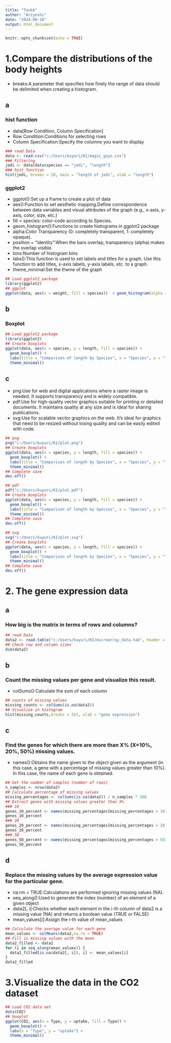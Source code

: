 ---
title: "Task6"
author: "Ariyoshi"
date: "2024-09-18"
output: html_document
---

```{r setup, include=FALSE}
knitr::opts_chunk$set(echo = TRUE)
```
# 1.Compare the distributions of the body heights
- breaks:A parameter that specifies how finely the range of data should be delimited when creating a histogram.

## a
### hist function
- data[Row Condition, Column Specification]
- Row Condition:Conditions for selecting rows
- Column Specification:Specify the columns you want to display
```{R}
### read Data
data <- read.csv("c:/Users/kuyuri/KI/magic_guys.csv")
### Filtering
jedi <- data[data$species == "jedi", "length"]
### hist function
hist(jedi, breaks = 20, main = "length of jedi", xlab = "length")
```

### ggplot2
- ggplot():Set up a frame to create a plot of data
- aes():Function to set aesthetic mapping.Define correspondence between data variables and visual attributes of the graph (e.g., x-axis, y-axis, color, size, etc.)
- fill = species: color-code according to Species.
- geom_histogram():Functions to create histograms in ggplot2 package
- alpha:Color Transparency (0: completely transparent, 1: completely opaque).
- position = "identity":When the bars overlap, transparency (alpha) makes the overlap visible.
- bins:Number of histogram bins
- labs():This function is used to set labels and titles for a graph. Use this function to add titles, x-axis labels, y-axis labels, etc. to a graph.
- theme_minimal:Set the theme of the graph
```{R}
## Load ggplot2 package
library(ggplot2)
## ggplot
ggplot(data, aes(x = weight, fill = species))  + geom_histogram(alpha = 0.5, position = "identity", bins = 20) + theme_minimal() 
```

## b
### Boxplot
```{R}
## Load ggplot2 package
library(ggplot2)
## Create boxplots
ggplot(data, aes(x = species, y = length, fill = species)) +
  geom_boxplot() +
  labs(title = "Comparison of length by Species", x = "Species", y = "length") +
  theme_minimal()
```

## c
- png:Use for web and digital applications where a raster image is needed. It supports transparency and is widely compatible.
- pdf:Use for high-quality vector graphics suitable for printing or detailed documents. It maintains quality at any size and is ideal for sharing publications.
- svg:Use for scalable vector graphics on the web. It’s ideal for graphics that need to be resized without losing quality and can be easily edited with code.
```{R}
## png
png("c:/Users/kuyuri/KI/plot.png")
## Create boxplots
ggplot(data, aes(x = species, y = length, fill = species)) +
  geom_boxplot() +
  labs(title = "Comparison of length by Species", x = "Species", y = "length") +
  theme_minimal()
## Complete save
dev.off()

## pdf
pdf("c:/Users/kuyuri/KI/plot.pdf")
## Create boxplots
ggplot(data, aes(x = species, y = length, fill = species)) +
  geom_boxplot() +
  labs(title = "Comparison of length by Species", x = "Species", y = "length") +
  theme_minimal()
## Complete save
dev.off()

## svg
svg("c:/Users/kuyuri/KI/plot.svg")
## Create boxplots
ggplot(data, aes(x = species, y = length, fill = species)) +
  geom_boxplot() +
  labs(title = "Comparison of length by Species", x = "Species", y = "length") +
  theme_minimal()
## Complete save
dev.off()

```


# 2. The gene expression data
## a
### How big is the matrix in terms of rows and columns?
```{R}
## read Data
data2 <- read.table("c:/Users/kuyuri/KI/microarray_data.tab", header = TRUE, sep = "\t")
## Check row and column sizes
dim(data2)
```

## b
### Count the missing values per gene and visualize this result.
- colSums():Calculate the sum of each column
```{R}
## counts of missing values
missing_counts <- colSums(is.na(data2))
## Visualize in histogram
hist(missing_counts,breaks = 553, xlab = "gene expression")
```

## c
### Find the genes for which there are more than X% (X=10%, 20%, 50%) missing values.
- names():Obtains the name given to the object given as the argument (in this case, a gene with a percentage of missing values greater than 10%). In this case, the name of each gene is obtained.

```{R}
## Get the number of samples (number of rows)
n_samples <- nrow(data2)
## Calculate percentage of missing values
missing_percentages <- colSums(is.na(data2)) / n_samples * 100
## Extract genes with missing values greater than X%
### 10
genes_10_percent <- names(missing_percentages[missing_percentages > 10])
genes_10_percent
### 20
genes_20_percent <- names(missing_percentages[missing_percentages > 20])
genes_20_percent
### 50
genes_50_percent <- names(missing_percentages[missing_percentages > 50])
genes_50_percent 
```

## d
### Replace the missing values by the average expression value for the particular gene.
- na.rm = TRUE:Calculations are performed ignoring missing values (NA).
- seq_along():Used to generate the index (number) of an element of a given object
- data2[, i]:Checks whether each element in the i-th column of data2 is a missing value (NA) and returns a boolean value (TRUE or FALSE)
- mean_values[i]:Assign the i-th value of mean_values

```{R}
## Calculate the average value for each gene
mean_values <- colMeans(data2,na.rm = TRUE)
## Fill in missing values with the mean
data2_filled <- data2
for (i in seq_along(mean_values)) {
  data2_filled[is.na(data2[, i]), i] <- mean_values[i]
}
data2_filled
```

# 3.Visualize the data in the CO2 dataset
```{R}
## Load CO2 data set
data(CO2)  
## boxplot
ggplot(CO2, aes(x = Type, y = uptake, fill = Type)) +
  geom_boxplot() +
  labs(x = "Type", y = "uptake") +
  theme_minimal()
```


